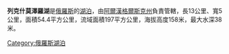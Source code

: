 '''列克什莫澤羅湖'''是[[俄羅斯|俄羅斯]]的[[湖泊|湖泊]]，由[[阿爾漢格爾斯克州|阿爾漢格爾斯克州]]負責管轄，長13公里、寬5公里，面積54.4平方公里，流域面積197平方公里，海拔高度158米，最大水深38米。

{{Russia-geo-stub}}
[[Category:俄羅斯湖泊|Category:俄羅斯湖泊]]